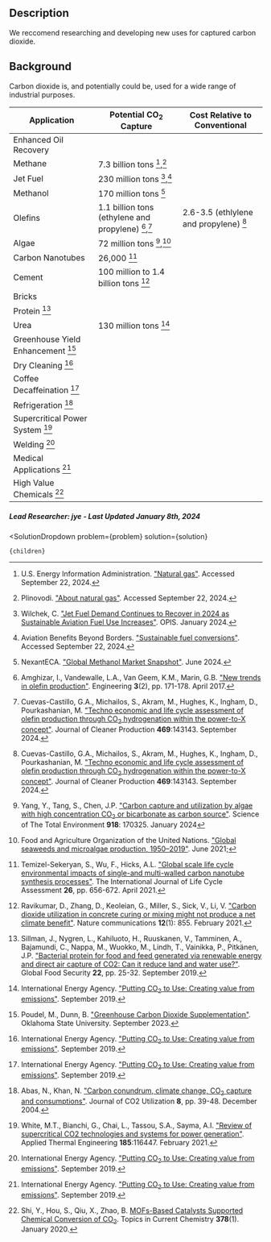 


## Description

We reccomend researching and developing new uses for captured carbon dioxide.

## Background

Carbon dioxide is, and potentially could be, used for a wide range of industrial purposes.


| Application | Potential CO<sub>2</sub> Capture | Cost Relative to Conventional  |
| --- | --- | --- |
| Enhanced Oil Recovery | | |
| Methane | 7.3 billion tons [^"7"],[^"8"] | |
| Jet Fuel | 230 million tons [^"12"],[^"13"] | |
| Methanol | 170 million tons [^"9"] | |
| Olefins | 1.1 billion tons (ethylene and propylene) [^"10"],[^"11"] | 2.6-3.5 (ethlylene and propylene) [^"11"] |
| Algae | 72 million tons [^"14"],[^"15"] | |
| Carbon Nanotubes | 26,000 [^"16"] | |
| Cement | 100 million to 1.4 billion tons [^"17"] | |
| Bricks | | |
| Protein [^"22"] | | |
| Urea | 130 million tons [^"18"] | |
| Greenhouse Yield Enhancement [^"19"] | | |
| Dry Cleaning [^"18"] | | |
| Coffee Decaffeination [^"18"] | | |
| Refrigeration [^"20"] | | |
| Supercritical Power System [^"21"] | | |
| Welding [^"18"] | | |
| Medical Applications [^"18"] | | |
| High Value Chemicals [^"6"] | | |

##### Lead Researcher: jye - Last Updated January 8th, 2024


[^"6"]: Shi, Y., Hou, S., Qiu, X., Zhao, B. [MOFs-Based Catalysts Supported Chemical Conversion of CO<sub>2</sub>](https://pubmed.ncbi.nlm.nih.gov/31903506/). Topics in Current Chemistry **378**(1). January 2020. 
[^"7"]: U.S. Energy Information Administration. ["Natural gas"](https://www.eia.gov/international/data/world/natural-gas/dry-natural-gas-production?pd=3002&p=00g&u=0&f=A&v=mapbubble&a=-&i=none&vo=value&t=C&g=00000000000000000000000000000000000000000000000001&l=249-ruvvvvvfvtvnvv1vrvvvvfvvvvvvfvvvou20evvvvvvvvvvnvvvs0008&s=315532800000&e=1640995200000&). Accessed September 22, 2024.
[^"8"]: Plinovodi. ["About natural gas"](https://www.plinovodi.si/en/transmission-system/environment-and-safety/about-natural-gas). Accessed September 22, 2024.
[^"9"]: NexantECA. ["Global Methanol Market Snapshot"](https://www.nexanteca.com/blog/202406/global-methanol-market-snapshot). June 2024.
[^"10"]: Amghizar, I., Vandewalle, L.A., Van Geem, K.M., Marin, G.B. ["New trends in olefin production"](https://www.sciencedirect.com/science/article/pii/S2095809917302965). Engineering **3**(2), pp. 171-178. April 2017.
[^"11"]: Cuevas-Castillo, G.A., Michailos, S., Akram, M., Hughes, K., Ingham, D., Pourkashanian, M. ["Techno economic and life cycle assessment of olefin production through CO<sub>2</sub> hydrogenation within the power-to-X concept"](https://www.sciencedirect.com/science/article/pii/S0959652624025927). Journal of Cleaner Production **469**:143143. September 2024.
[^"12"]: Wilchek, C. ["Jet Fuel Demand Continues to Recover in 2024 as Sustainable Aviation Fuel Use Increases"](https://www.opisnet.com/blog/jet-fuel-demand-continues-to-recover/). OPIS. January 2024.
[^"13"]: Aviation Benefits Beyond Borders. ["Sustainable fuel conversions"](https://aviationbenefits.org/environmental-efficiency/climate-action/sustainable-aviation-fuel/conversions-for-saf/). Accessed September 22, 2024.
[^"14"]: Yang, Y., Tang, S., Chen, J.P. ["Carbon capture and utilization by algae with high concentration CO<sub>2</sub> or bicarbonate as carbon source"](https://www.sciencedirect.com/science/article/abs/pii/S0048969724004601). Science of The Total Environment **918**: 170325. January 2024
[^"15"]: Food and Agriculture Organization of the United Nations. ["Global seaweeds and microalgae production, 1950–2019"](https://openknowledge.fao.org/server/api/core/bitstreams/97409d09-2f8e-4712-b11e-60105d89959b/content). June 2021;
[^"16"]: Temizel-Sekeryan, S., Wu, F., Hicks, A.L. ["Global scale life cycle environmental impacts of single-and multi-walled carbon nanotube synthesis processes"](https://www.researchgate.net/publication/349228304_Global_scale_life_cycle_environmental_impacts_of_single-_and_multi-walled_carbon_nanotube_synthesis_processes). The International Journal of Life Cycle Assessment **26**, pp. 656-672. April 2021.
[^"17"]: Ravikumar, D., Zhang, D., Keoleian, G., Miller, S., Sick, V., Li, V. ["Carbon dioxide utilization in concrete curing or mixing might not produce a net climate benefit"](https://www.nature.com/articles/s41467-021-21148-w). Nature communications **12**(1): 855. February 2021.
[^"18"]: International Energy Agency. ["Putting CO<sub>2</sub> to Use: Creating value from emissions"](https://www.iea.org/reports/putting-co2-to-use). September 2019.
[^"19"]: Poudel, M., Dunn, B. ["Greenhouse Carbon Dioxide Supplementation"](https://extension.okstate.edu/fact-sheets/greenhouse-carbon-dioxide-supplementation.html). Oklahoma State University. September 2023.
[^"20"]: Abas, N., Khan, N. ["Carbon conundrum, climate change, CO<sub>2</sub> capture and consumptions"](https://www.sciencedirect.com/science/article/abs/pii/S2212982014000365). Journal of CO2 Utilization **8**, pp. 39-48. December 2004.
[^"21"]: White, M.T., Bianchi, G., Chai, L., Tassou, S.A., Sayma, A.I. ["Review of supercritical CO2 technologies and systems for power generation"](https://www.sciencedirect.com/science/article/pii/S1359431120339235). Applied Thermal Engineering **185**:116447. February 2021.
[^"22"]: Sillman, J., Nygren, L., Kahiluoto, H., Ruuskanen, V., Tamminen, A., Bajamundi, C., Nappa, M., Wuokko, M., Lindh, T., Vainikka, P., Pitkänen, J.P. ["Bacterial protein for food and feed generated via renewable energy and direct air capture of CO2: Can it reduce land and water use?"](https://www.sciencedirect.com/science/article/pii/S221191241830141X). Global Food Security **22**, pp. 25-32. September 2019.

  <SolutionDropdown 
    problem={problem} 
    solution={solution}
  >
    {children}
  </SolutionDropdown>